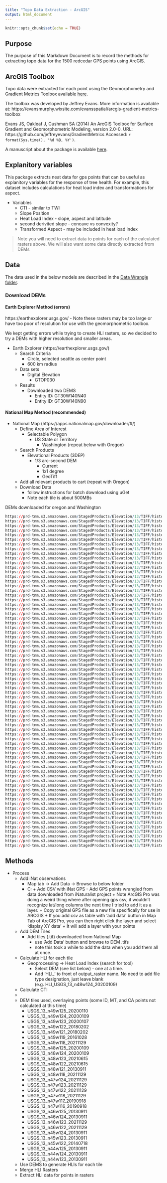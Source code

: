 ```yaml
---
title: "Topo Data Extraction - ArcGIS"
output: html_document
---
```


```r
knitr::opts_chunk$set(echo = TRUE)
```

## Purpose

The purpose of this Markdown Document is to record the methods for extracting topo data for the 1500 redcedar GPS points using ArcGIS.

## ArcGIS Toolbox

Topo data were extracted for each point using the Geomorphometry and Gradient Metrics Toolbox available [here](https://www.arcgis.com/home/item.html?id=63ffcecf3b2a45bf99a84cdaedefaccf). 

The toolbox was developed by Jeffrey Evans. More information is available at: 
https://evansmurphy.wixsite.com/evansspatial/arcgis-gradient-metrics-toolbox

Evans JS, Oakleaf J, Cushman SA (2014) An ArcGIS Toolbox for Surface Gradient and Geomorphometric Modeling, version 2.0-0. URL: https://github.com/jeffreyevans/GradientMetrics Accessed: `r format(Sys.time(), '%d %B, %Y')`.

A manuscript about the package is available [here](https://www.sciencedirect.com/science/article/pii/S0098300415300613). 

## Explanitory variables

This package extracts neat data for gps points that can be useful as explanitory variables for the response of tree health. For example, this dataset includes calculations for heat load index and transformations for aspect. 

* Variables
  + CTI - similar to TWI
  + Slope Position
  + Heat Load Index - slope, aspect and latitude
  + second derivited slope - concave vs convexity? 
  + Transformed Aspect - may be included in heat load index
  

> Note you will need to extract data to points for each of the calculated rasters above. We will also want some data directly extracted from DEMs



## Data

The data used in the below models are described in the [Data Wrangle folder](./data-wrangle). 

### Download DEMs


#### Earth Explorer Method (errors)

https://earthexplorer.usgs.gov/ - Note these rasters may be too large or have too poor of resolution for use with the geomorphometric toolbox. 

We kept getting errors while trying to create HLI rasters, so we decided to try a DEMs with higher resolution and smaller areas. 

* Earth Explorer (https://earthexplorer.usgs.gov/)
  + Search Criteria
    + Circle, selected seattle as center point
    + 600 km radius
  + Data sets
    + Digital Elevation
      + GTOP030
  + Results
    + Downloaded two DEMS
      + Entity ID: GT30W140N40
      + Entity ID: GT30W140N90
      
      
#### National Map Method (recommended)

* National Map (https://apps.nationalmap.gov/downloader/#/)
  + Define Area of Interest
    + Selectable Polygon
      + US State or Territory
        + Washington (repeat below with Oregon)
  + Search Products
    + Elevational Products (3DEP)
      + 1/3 arc-second DEM
        + Current
        + 1x1 degree
        + GeoTiff
  + Add all relevant products to cart (repeat with Oregon)
  + Download Data
    + follow instructions for batch download using uGet
    + Note each tile is about 500MBs

DEMs downloaded for oregon and Washington

```r
https://prd-tnm.s3.amazonaws.com/StagedProducts/Elevation/13/TIFF/historical/n45w116/USGS_13_n45w116_20220309.tif
https://prd-tnm.s3.amazonaws.com/StagedProducts/Elevation/13/TIFF/historical/n45w117/USGS_13_n45w117_20220309.tif
https://prd-tnm.s3.amazonaws.com/StagedProducts/Elevation/13/TIFF/historical/n46w116/USGS_13_n46w116_20220309.tif
https://prd-tnm.s3.amazonaws.com/StagedProducts/Elevation/13/TIFF/historical/n46w117/USGS_13_n46w117_20220309.tif
https://prd-tnm.s3.amazonaws.com/StagedProducts/Elevation/13/TIFF/historical/n46w119/USGS_13_n46w119_20220309.tif
https://prd-tnm.s3.amazonaws.com/StagedProducts/Elevation/13/TIFF/historical/n46w120/USGS_13_n46w120_20211129.tif
https://prd-tnm.s3.amazonaws.com/StagedProducts/Elevation/13/TIFF/historical/n46w121/USGS_13_n46w121_20211129.tif
https://prd-tnm.s3.amazonaws.com/StagedProducts/Elevation/13/TIFF/historical/n46w122/USGS_13_n46w122_20211129.tif
https://prd-tnm.s3.amazonaws.com/StagedProducts/Elevation/13/TIFF/historical/n46w123/USGS_13_n46w123_20211129.tif
https://prd-tnm.s3.amazonaws.com/StagedProducts/Elevation/13/TIFF/historical/n47w118/USGS_13_n47w118_20211129.tif
https://prd-tnm.s3.amazonaws.com/StagedProducts/Elevation/13/TIFF/historical/n47w119/USGS_13_n47w119_20211129.tif
https://prd-tnm.s3.amazonaws.com/StagedProducts/Elevation/13/TIFF/historical/n47w120/USGS_13_n47w120_20211129.tif
https://prd-tnm.s3.amazonaws.com/StagedProducts/Elevation/13/TIFF/historical/n47w121/USGS_13_n47w121_20211129.tif
https://prd-tnm.s3.amazonaws.com/StagedProducts/Elevation/13/TIFF/historical/n47w122/USGS_13_n47w122_20211129.tif
https://prd-tnm.s3.amazonaws.com/StagedProducts/Elevation/13/TIFF/historical/n47w123/USGS_13_n47w123_20211129.tif
https://prd-tnm.s3.amazonaws.com/StagedProducts/Elevation/13/TIFF/historical/n47w124/USGS_13_n47w124_20211129.tif
https://prd-tnm.s3.amazonaws.com/StagedProducts/Elevation/13/TIFF/historical/n48w118/USGS_13_n48w118_20211129.tif
https://prd-tnm.s3.amazonaws.com/StagedProducts/Elevation/13/TIFF/historical/n48w119/USGS_13_n48w119_20211004.tif
https://prd-tnm.s3.amazonaws.com/StagedProducts/Elevation/13/TIFF/historical/n48w122/USGS_13_n48w122_20210615.tif
https://prd-tnm.s3.amazonaws.com/StagedProducts/Elevation/13/TIFF/historical/n48w123/USGS_13_n48w123_20210615.tif
https://prd-tnm.s3.amazonaws.com/StagedProducts/Elevation/13/TIFF/historical/n49w118/USGS_13_n49w118_20211129.tif
https://prd-tnm.s3.amazonaws.com/StagedProducts/Elevation/13/TIFF/historical/n47w125/USGS_13_n47w125_20200213.tif
https://prd-tnm.s3.amazonaws.com/StagedProducts/Elevation/13/TIFF/historical/n48w124/USGS_13_n48w124_20200109.tif
https://prd-tnm.s3.amazonaws.com/StagedProducts/Elevation/13/TIFF/historical/n48w125/USGS_13_n48w125_20200109.tif
https://prd-tnm.s3.amazonaws.com/StagedProducts/Elevation/13/TIFF/historical/n49w123/USGS_13_n49w123_20200107.tif
https://prd-tnm.s3.amazonaws.com/StagedProducts/Elevation/13/TIFF/historical/n49w124/USGS_13_n49w124_20200109.tif
https://prd-tnm.s3.amazonaws.com/StagedProducts/Elevation/13/TIFF/historical/n49w125/USGS_13_n49w125_20200110.tif
https://prd-tnm.s3.amazonaws.com/StagedProducts/Elevation/13/TIFF/historical/n44w116/USGS_13_n44w116_20190614.tif
https://prd-tnm.s3.amazonaws.com/StagedProducts/Elevation/13/TIFF/historical/n44w117/USGS_13_n44w117_20190614.tif
https://prd-tnm.s3.amazonaws.com/StagedProducts/Elevation/13/TIFF/historical/n44w118/USGS_13_n44w118_20170417.tif
https://prd-tnm.s3.amazonaws.com/StagedProducts/Elevation/13/TIFF/historical/n44w119/USGS_13_n44w119_20191127.tif
https://prd-tnm.s3.amazonaws.com/StagedProducts/Elevation/13/TIFF/historical/n44w120/USGS_13_n44w120_20191127.tif
https://prd-tnm.s3.amazonaws.com/StagedProducts/Elevation/13/TIFF/historical/n44w121/USGS_13_n44w121_20130911.tif
https://prd-tnm.s3.amazonaws.com/StagedProducts/Elevation/13/TIFF/historical/n44w122/USGS_13_n44w122_20130911.tif
https://prd-tnm.s3.amazonaws.com/StagedProducts/Elevation/13/TIFF/historical/n44w123/USGS_13_n44w123_20130911.tif
https://prd-tnm.s3.amazonaws.com/StagedProducts/Elevation/13/TIFF/historical/n44w124/USGS_13_n44w124_20130911.tif
https://prd-tnm.s3.amazonaws.com/StagedProducts/Elevation/13/TIFF/historical/n44w125/USGS_13_n44w125_20130911.tif
https://prd-tnm.s3.amazonaws.com/StagedProducts/Elevation/13/TIFF/historical/n45w118/USGS_13_n45w118_20181128.tif
https://prd-tnm.s3.amazonaws.com/StagedProducts/Elevation/13/TIFF/historical/n45w119/USGS_13_n45w119_20180501.tif
https://prd-tnm.s3.amazonaws.com/StagedProducts/Elevation/13/TIFF/historical/n45w120/USGS_13_n45w120_20180501.tif
https://prd-tnm.s3.amazonaws.com/StagedProducts/Elevation/13/TIFF/historical/n45w121/USGS_13_n45w121_20180501.tif
https://prd-tnm.s3.amazonaws.com/StagedProducts/Elevation/13/TIFF/historical/n45w122/USGS_13_n45w122_20140718.tif
https://prd-tnm.s3.amazonaws.com/StagedProducts/Elevation/13/TIFF/historical/n45w123/USGS_13_n45w123_20130911.tif
https://prd-tnm.s3.amazonaws.com/StagedProducts/Elevation/13/TIFF/historical/n45w124/USGS_13_n45w124_20130911.tif
https://prd-tnm.s3.amazonaws.com/StagedProducts/Elevation/13/TIFF/historical/n45w125/USGS_13_n45w125_20130911.tif
https://prd-tnm.s3.amazonaws.com/StagedProducts/Elevation/13/TIFF/historical/n46w118/USGS_13_n46w118_20190515.tif
https://prd-tnm.s3.amazonaws.com/StagedProducts/Elevation/13/TIFF/historical/n46w124/USGS_13_n46w124_20130911.tif
https://prd-tnm.s3.amazonaws.com/StagedProducts/Elevation/13/TIFF/historical/n46w125/USGS_13_n46w125_20130911.tif
https://prd-tnm.s3.amazonaws.com/StagedProducts/Elevation/13/TIFF/historical/n47w116/USGS_13_n47w116_20190918.tif
https://prd-tnm.s3.amazonaws.com/StagedProducts/Elevation/13/TIFF/historical/n47w117/USGS_13_n47w117_20190918.tif
https://prd-tnm.s3.amazonaws.com/StagedProducts/Elevation/13/TIFF/historical/n43w125/USGS_13_n43w125_20130911.tif
https://prd-tnm.s3.amazonaws.com/StagedProducts/Elevation/13/TIFF/historical/n43w122/USGS_13_n43w122_20191125.tif
https://prd-tnm.s3.amazonaws.com/StagedProducts/Elevation/13/TIFF/historical/n43w121/USGS_13_n43w121_20130911.tif
https://prd-tnm.s3.amazonaws.com/StagedProducts/Elevation/13/TIFF/historical/n43w120/USGS_13_n43w120_20130911.tif
https://prd-tnm.s3.amazonaws.com/StagedProducts/Elevation/13/TIFF/historical/n43w119/USGS_13_n43w119_20130911.tif
https://prd-tnm.s3.amazonaws.com/StagedProducts/Elevation/13/TIFF/historical/n43w118/USGS_13_n43w118_20170417.tif
https://prd-tnm.s3.amazonaws.com/StagedProducts/Elevation/13/TIFF/historical/n43w117/USGS_13_n43w117_20130911.tif
https://prd-tnm.s3.amazonaws.com/StagedProducts/Elevation/13/TIFF/historical/n42w121/USGS_13_n42w121_20190313.tif
https://prd-tnm.s3.amazonaws.com/StagedProducts/Elevation/13/TIFF/historical/n42w125/USGS_13_n42w125_20200122.tif
https://prd-tnm.s3.amazonaws.com/StagedProducts/Elevation/13/TIFF/historical/n43w124/USGS_13_n43w124_20210623.tif
https://prd-tnm.s3.amazonaws.com/StagedProducts/Elevation/13/TIFF/historical/n43w123/USGS_13_n43w123_20210623.tif
https://prd-tnm.s3.amazonaws.com/StagedProducts/Elevation/13/TIFF/historical/n42w124/USGS_13_n42w124_20210623.tif
https://prd-tnm.s3.amazonaws.com/StagedProducts/Elevation/13/TIFF/historical/n42w123/USGS_13_n42w123_20210623.tif
https://prd-tnm.s3.amazonaws.com/StagedProducts/Elevation/13/TIFF/historical/n42w122/USGS_13_n42w122_20210624.tif
https://prd-tnm.s3.amazonaws.com/StagedProducts/Elevation/13/TIFF/historical/n48w120/USGS_13_n48w120_20161028.tif
https://prd-tnm.s3.amazonaws.com/StagedProducts/Elevation/13/TIFF/historical/n48w121/USGS_13_n48w121_20130911.tif
https://prd-tnm.s3.amazonaws.com/StagedProducts/Elevation/13/TIFF/historical/n49w119/USGS_13_n49w119_20161028.tif
https://prd-tnm.s3.amazonaws.com/StagedProducts/Elevation/13/TIFF/historical/n49w120/USGS_13_n49w120_20161028.tif
https://prd-tnm.s3.amazonaws.com/StagedProducts/Elevation/13/TIFF/historical/n49w121/USGS_13_n49w121_20180202.tif
https://prd-tnm.s3.amazonaws.com/StagedProducts/Elevation/13/TIFF/historical/n49w122/USGS_13_n49w122_20180202.tif
https://prd-tnm.s3.amazonaws.com/StagedProducts/Elevation/13/TIFF/historical/n50w122/USGS_13_n50w122_20180202.tif
https://prd-tnm.s3.amazonaws.com/StagedProducts/Elevation/13/TIFF/historical/n50w123/USGS_13_n50w123_20180202.tif
```

## Methods

* Process
  + Add iNat observations
    + Map tab -> Add Data -> Browse to below folder
    + C:\Users\pnwbi\ServerFiles\redcedar\data
          + Add CSV with iNat GPS - Add GPS points wrangled from data downloaded from iNaturalist project
          + Note ArcGIS Pro was doing a weird thing where after opening gps csv, it wouldn't recognize lat/long columns the next time I tried to add it as a layer.
            + Copy original GPS file as a new file specifically for use in ARCGIS
          + If you add csv as table with 'add data' button in Map Tab of ArcGIS Pro, you can then right click the layer and select 'display XY data'
            + It will add a layer with your points
  + Add DEM Tiles
    + Add tiles (.tif) downloaded from National Map
      + use 'Add Data' button and browse to DEM .tifs
      + note this took a while to add the data when you add them all at once. 
  + Calculate HLI for each tile
    + Geoprocessing -> Heat Load Index (search for tool)
      + Select DEM (see list below)  - one at a time.
      + Add 'HLI_' to front of output_raster name. No need to add file type designation, just leave blank (e.g. HLI_USGS_13_n48w124_20200109)
  + Calculate CTI
  + 
    
  * DEM tiles used, overlaying points (some ID, MT, and CA points not calculated at this time)
    + USGS_13_n49w125_20200110
    + USGS_13_n49w124_20200109
    + USGS_13_n49w123_20200107
    + USGS_13_n49w122_20180202
    + USGS_13_n49w121_20180202
    + USGS_13_n49w119_20161028
    + USGS_13_n49w118_20211129
    + USGS_13_n48w125_20200109
    + USGS_13_n48w124_20200109
    + USGS_13_n48w123_20210615
    + USGS_13_n48w122_20210615
    + USGS_13_n48w121_20130911
    + USGS_13_n48w118_20211129
    + USGS_13_n47w124_20211129
    + USGS_13_n47w123_20211129
    + USGS_13_n47w122_20211129
    + USGS_13_n47w118_20211129
    + USGS_13_n47w117_20190918
    + USGS_13_n47w116_20190918
    + USGS_13_n46w125_20130911
    + USGS_13_n46w124_20130911
    + USGS_13_n46w123_20211129
    + USGS_13_n46w122_20211129
    + USGS_13_n45w124_20130911
    + USGS_13_n45w123_20130911
    + USGS_13_n45w122_20140718
    + USGS_13_n44w125_20130911
    + USGS_13_n44w124_20130911
    + USGS_13_n44w123_20130911
    
  
    
    
  
  
  
  + Use DEMS to generate HLIs for each tile
  + Merge HLI Rasters
  + Extract HLI data for points in rasters
  

